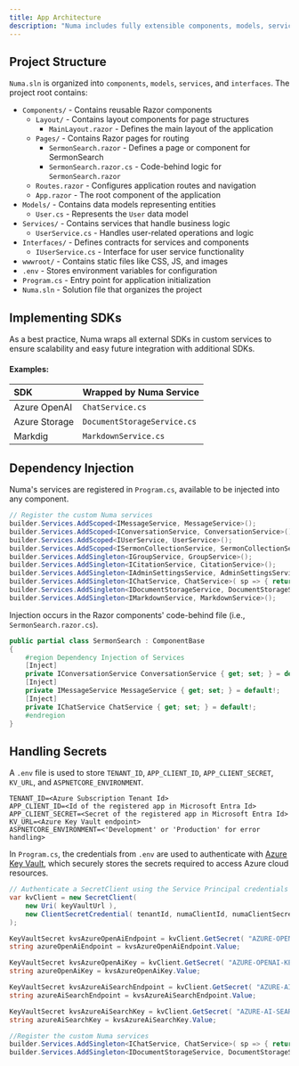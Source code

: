```yaml
---
title: App Architecture
description: "Numa includes fully extensible components, models, services, and interfaces."
---
```


## Project Structure
`Numa.sln` is organized into `components`, `models`, `services`, and `interfaces`. The project root contains:

  - `Components/` - Contains reusable Razor components
    - `Layout/` - Contains layout components for page structures
      - `MainLayout.razor` - Defines the main layout of the application
    - `Pages/` - Contains Razor pages for routing
      - `SermonSearch.razor` - Defines a page or component for SermonSearch
      - `SermonSearch.razor.cs` - Code-behind logic for `SermonSearch.razor`
    - `Routes.razor` - Configures application routes and navigation
    - `App.razor` - The root component of the application
  - `Models/` - Contains data models representing entities
    - `User.cs` - Represents the `User` data model
  - `Services/` - Contains services that handle business logic
    - `UserService.cs` - Handles user-related operations and logic
  - `Interfaces/` - Defines contracts for services and components
    - `IUserService.cs` - Interface for user service functionality
  - `wwwroot/` - Contains static files like CSS, JS, and images
  - `.env` - Stores environment variables for configuration
  - `Program.cs` - Entry point for application initialization
  - `Numa.sln` - Solution file that organizes the project


## Implementing SDKs
As a best practice, Numa wraps all external SDKs in custom services to ensure scalability and easy future integration with additional SDKs.

#### Examples:
|SDK|Wrapped by Numa Service|
|:---|:---|
| Azure OpenAI | `ChatService.cs` |
| Azure Storage | `DocumentStorageService.cs` |
| Markdig | `MarkdownService.cs` |

## Dependency Injection
Numa's services are registered in `Program.cs`, available to be injected into any component.

```csharp
// Register the custom Numa services
builder.Services.AddScoped<IMessageService, MessageService>();
builder.Services.AddScoped<IConversationService, ConversationService>();
builder.Services.AddScoped<IUserService, UserService>();
builder.Services.AddScoped<ISermonCollectionService, SermonCollectionService>();
builder.Services.AddSingleton<IGroupService, GroupService>();
builder.Services.AddSingleton<ICitationService, CitationService>();
builder.Services.AddSingleton<IAdminSettingsService, AdminSettingsService>();
builder.Services.AddSingleton<IChatService, ChatService>( sp => { return new ChatService( azureOpenAiEndpoint, azureOpenAiKey, azureAiSearchEndpoint, azureAiSearchKey ); });
builder.Services.AddSingleton<IDocumentStorageService, DocumentStorageService>( sp => { return new DocumentStorageService( azureStorageConnectionString ); } );
builder.Services.AddSingleton<IMarkdownService, MarkdownService>();
```
Injection occurs in the Razor components' code-behind file (i.e., `SermonSearch.razor.cs`).
```csharp
public partial class SermonSearch : ComponentBase
{
    #region Dependency Injection of Services
    [Inject]
    private IConversationService ConversationService { get; set; } = default!;
    [Inject]
    private IMessageService MessageService { get; set; } = default!;
    [Inject]
    private IChatService ChatService { get; set; } = default!;
    #endregion
}
```

## Handling Secrets
A `.env` file is used to store `TENANT_ID`, `APP_CLIENT_ID`, `APP_CLIENT_SECRET`, `KV_URL`, and `ASPNETCORE_ENVIRONMENT`.
```env
TENANT_ID=<Azure Subscription Tenant Id>
APP_CLIENT_ID=<Id of the registered app in Microsoft Entra Id>
APP_CLIENT_SECRET=<Secret of the registered app in Microsoft Entra Id>
KV_URL=<Azure Key Vault endpoint>
ASPNETCORE_ENVIRONMENT=<'Development' or 'Production' for error handling>
```

In `Program.cs`, the credentials from `.env` are used to authenticate with [Azure Key Vault](https://learn.microsoft.com/en-us/azure/key-vault/general/overview), which securely stores the secrets required to access Azure cloud resources.
```csharp
// Authenticate a SecretClient using the Service Principal credentials
var kvClient = new SecretClient(
    new Uri( keyVaultUrl ),
    new ClientSecretCredential( tenantId, numaClientId, numaClientSecret )
);

KeyVaultSecret kvsAzureOpenAiEndpoint = kvClient.GetSecret( "AZURE-OPENAI-ENDPOINT" );
string azureOpenAiEndpoint = kvsAzureOpenAiEndpoint.Value;

KeyVaultSecret kvsAzureOpenAiKey = kvClient.GetSecret( "AZURE-OPENAI-KEY" );
string azureOpenAiKey = kvsAzureOpenAiKey.Value;

KeyVaultSecret kvsAzureAiSearchEndpoint = kvClient.GetSecret( "AZURE-AI-SEARCH-ENDPOINT" );
string azureAiSearchEndpoint = kvsAzureAiSearchEndpoint.Value;

KeyVaultSecret kvsAzureAiSearchKey = kvClient.GetSecret( "AZURE-AI-SEARCH-KEY" );
string azureAiSearchKey = kvsAzureAiSearchKey.Value;

//Register the custom Numa services
builder.Services.AddSingleton<IChatService, ChatService>( sp => { return new ChatService( azureOpenAiEndpoint, azureOpenAiKey, azureAiSearchEndpoint, azureAiSearchKey ); });
builder.Services.AddSingleton<IDocumentStorageService, DocumentStorageService>( sp => { return new DocumentStorageService( azureStorageConnectionString ); } );
```